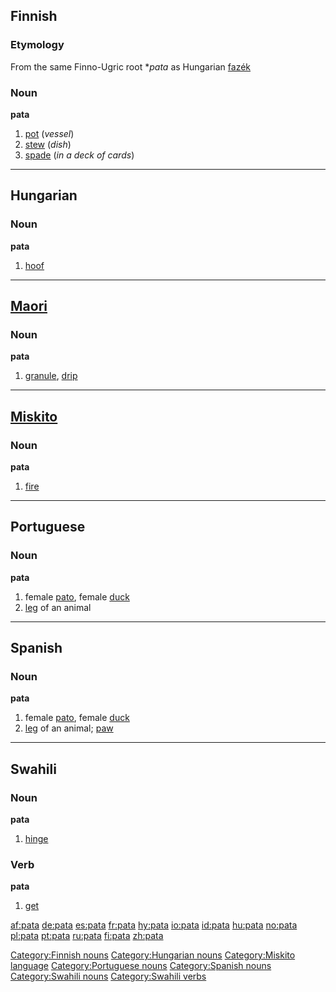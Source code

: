 ==Finnish==
{{Finnish index|pa}}

===Etymology===
From the same Finno-Ugric root *''pata'' as Hungarian [[fazék]]

===Noun===
'''pata'''

# [[pot]] (''vessel'')
# [[stew]] (''dish'')
# [[spade]] (''in a deck of cards'')

[[Category:Finnish nouns]]

----

==Hungarian==

===Noun===
'''pata'''

# [[hoof]]

[[Category:Hungarian nouns]]

----

==[[Maori]]==

===Noun===
'''pata'''

# [[granule]], [[drip]]

----

==[[Miskito]]==

===Noun===
'''pata'''

# [[fire]]

[[Category:Miskito language]]

----

==Portuguese==

===Noun===
'''pata''' {{f}}

# female [[pato]], female [[duck]]
# [[leg]] of an animal

[[Category:Portuguese nouns]]

----

==Spanish==

===Noun===
'''pata''' {{f}}

# female [[pato]], female [[duck]]
# [[leg]] of an animal; [[paw]]

[[Category:Spanish nouns]]

----

==Swahili==

===Noun===
'''pata'''

# [[hinge]]

===Verb===
'''pata'''

# [[get]]

[[Category:Swahili nouns]]
[[Category:Swahili verbs]]

[[af:pata]]
[[de:pata]]
[[es:pata]]
[[fr:pata]]
[[hy:pata]]
[[io:pata]]
[[id:pata]]
[[hu:pata]]
[[no:pata]]
[[pl:pata]]
[[pt:pata]]
[[ru:pata]]
[[fi:pata]]
[[zh:pata]]
